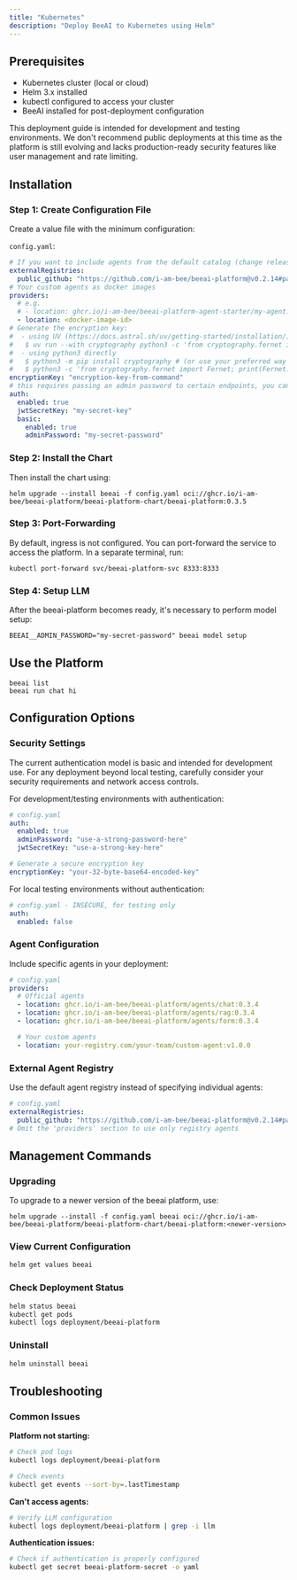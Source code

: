 ```yaml
---
title: "Kubernetes"
description: "Deploy BeeAI to Kubernetes using Helm"
---
```


## Prerequisites

- Kubernetes cluster (local or cloud)
- Helm 3.x installed
- kubectl configured to access your cluster
- BeeAI installed for post-deployment configuration

<Warning>
  This deployment guide is intended for development and testing environments. We
  don't recommend public deployments at this time as the platform is still
  evolving and lacks production-ready security features like user management and
  rate limiting.
</Warning>

## Installation

### Step 1: Create Configuration File

Create a value file with the minimum configuration:

`config.yaml`:

```yaml
# If you want to include agents from the default catalog (change release/tag accordingly):
externalRegistries:
  public_github: "https://github.com/i-am-bee/beeai-platform@v0.2.14#path=agent-registry.yaml"
# Your custom agents as docker images
providers:
  # e.g.
  # - location: ghcr.io/i-am-bee/beeai-platform-agent-starter/my-agent:latest
  - location: <docker-image-id>
# Generate the encryption key:
#  - using UV (https://docs.astral.sh/uv/getting-started/installation/)
#   $ uv run --with cryptography python3 -c 'from cryptography.fernet import Fernet; print(Fernet.generate_key().decode())'
#  - using python3 directly
#   $ python3 -m pip install cryptography # (or use your preferred way to install the cryptography package)
#   $ python3 -c 'from cryptography.fernet import Fernet; print(Fernet.generate_key().decode())'
encryptionKey: "encryption-key-from-command"
# this requires passing an admin password to certain endpoints, you can disable auth for insecure deployments
auth:
  enabled: true
  jwtSecretKey: "my-secret-key"
  basic:
    enabled: true
    adminPassword: "my-secret-password"
```

### Step 2: Install the Chart

Then install the chart using:

```shell
helm upgrade --install beeai -f config.yaml oci://ghcr.io/i-am-bee/beeai-platform/beeai-platform-chart/beeai-platform:0.3.5
```

### Step 3: Port-Forwarding

By default, ingress is not configured. You can port-forward the service to access the platform. In a separate terminal, run:

```shell
kubectl port-forward svc/beeai-platform-svc 8333:8333
```

### Step 4: Setup LLM

After the beeai-platform becomes ready, it's necessary to perform model setup:

```shell
BEEAI__ADMIN_PASSWORD="my-secret-password" beeai model setup
```

## Use the Platform

```shell
beeai list
beeai run chat hi
```

## Configuration Options

### Security Settings

<Warning>
  The current authentication model is basic and intended for development use.
  For any deployment beyond local testing, carefully consider your security
  requirements and network access controls.
</Warning>

For development/testing environments with authentication:

```yaml
# config.yaml
auth:
  enabled: true
  adminPassword: "use-a-strong-password-here"
  jwtSecretKey: "use-a-strong-key-here"

# Generate a secure encryption key
encryptionKey: "your-32-byte-base64-encoded-key"
```

For local testing environments without authentication:

```yaml
# config.yaml - INSECURE, for testing only
auth:
  enabled: false
```

### Agent Configuration

Include specific agents in your deployment:

```yaml
# config.yaml
providers:
  # Official agents
  - location: ghcr.io/i-am-bee/beeai-platform/agents/chat:0.3.4
  - location: ghcr.io/i-am-bee/beeai-platform/agents/rag:0.3.4
  - location: ghcr.io/i-am-bee/beeai-platform/agents/form:0.3.4

  # Your custom agents
  - location: your-registry.com/your-team/custom-agent:v1.0.0
```

### External Agent Registry

Use the default agent registry instead of specifying individual agents:

```yaml
# config.yaml
externalRegistries:
  public_github: "https://github.com/i-am-bee/beeai-platform@v0.2.14#path=agent-registry.yaml"
# Omit the 'providers' section to use only registry agents
```

## Management Commands

### Upgrading

To upgrade to a newer version of the beeai platform, use:

```shell
helm upgrade --install -f config.yaml beeai oci://ghcr.io/i-am-bee/beeai-platform/beeai-platform-chart/beeai-platform:<newer-version>
```

### View Current Configuration

```bash
helm get values beeai
```

### Check Deployment Status

```bash
helm status beeai
kubectl get pods
kubectl logs deployment/beeai-platform
```

### Uninstall

```bash
helm uninstall beeai
```

## Troubleshooting

### Common Issues

**Platform not starting:**

```bash
# Check pod logs
kubectl logs deployment/beeai-platform

# Check events
kubectl get events --sort-by=.lastTimestamp
```

**Can't access agents:**

```bash
# Verify LLM configuration
kubectl logs deployment/beeai-platform | grep -i llm
```

**Authentication issues:**

```bash
# Check if authentication is properly configured
kubectl get secret beeai-platform-secret -o yaml
```
